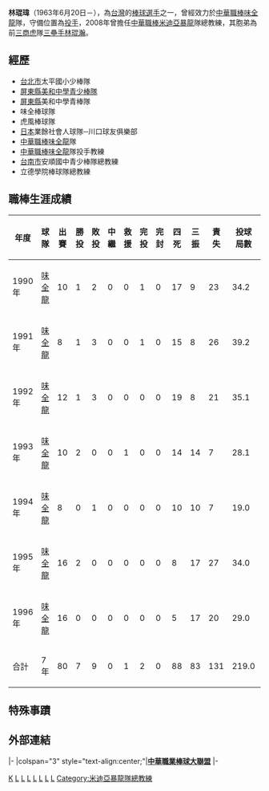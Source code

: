 {{blpsources|time=2022-05-03}}{{Infobox CPBL player|
bgcolor1=red|
bgcolor2=red|
textcolor1=#FFFFFF|
textcolor2=#FFFFFF|
name=林琨瑋|
image=|
width=130|
position=投手|
team=|
number=13|
bats=右|
throws=右|
debutdate=6月16日|
debutyear=1990年|
debutteam=味全龍|
statyear=2008年|
stat1label=勝投－敗投|
stat1value=7－9|
stat2label=[[三振|三振]]－[[四死球|四死]]|
stat2value=83－88|
stat3label=[[防禦率|防禦率]]|
stat3value=5.37|
formerteams=<nowiki></nowiki>
*[[味全龍|味全龍]]（1990年－1996年）
}}
'''林琨瑋'''（1963年6月20日－），為[[台灣|台灣]]的[[棒球|棒球]][[選手|選手]]之一，曾經效力於[[中華職棒|中華職棒]][[味全龍|味全龍]]隊，守備位置為[[投手|投手]]，2008年曾擔任[[中華職棒|中華職棒]][[米迪亞暴龍|米迪亞暴龍]]隊總教練，其胞弟為前[[三商虎|三商虎]]隊[[三壘手|三壘手]][[林琨瀚|林琨瀚]]。
==經歷==
*[[台北市|台北市]]太平國小少棒隊 
*[[屏東縣|屏東縣]][[美和中學青少棒隊|美和中學青少棒隊]]
*[[屏東縣|屏東縣]]美和中學青棒隊 
*味全棒球隊 
*虎風棒球隊 
*[[日本|日本]]業餘社會人球隊─川口球友俱樂部 
*[[中華職棒|中華職棒]][[味全龍|味全龍]]隊 
*[[中華職棒|中華職棒]][[味全龍|味全龍]]隊投手教練 
*[[台南市|台南市]]安順國中青少棒隊總教練 
*立德學院棒球隊總教練

==職棒生涯成績==
{|border=1 width="800px"
|- align="center"
!年度||球隊||出賽||勝投||敗投||中繼||救援||完投||完封||四死||三振||責失||投球局數||防禦率
|- align=center
|1990年||[[味全龍|味全龍]]||10||1||2||0||0||1||0||17||9||23||34.2||5.97
|- align=center
|1991年||[[味全龍|味全龍]]||8||1||3||0||0||1||0||15||8||26||39.2||5.90
|- align=center
|1992年||[[味全龍|味全龍]]||12||1||3||0||0||0||0||19||8||21||35.1||5.35
|- align=center
|1993年||[[味全龍|味全龍]]||10||2||0||0||1||0||0||14||14||7||28.1||2.22
|- align=center
|1994年||[[味全龍|味全龍]]||8||0||1||0||0||0||0||10||10||7||19.0||3.32
|- align=center
|1995年||[[味全龍|味全龍]]||16||2||0||0||0||0||0||8||17||27||34.0||7.15
|- align=center
|1996年||[[味全龍|味全龍]]||16||0||0||0||0||0||0||5||17||20||29.0||6.21
|- align=center style="color:black; background-color:yellow"
!合計||7年||80||7||9||0||1||2||0||88||83||131||219.0||5.37
|}
==特殊事蹟==
==外部連結==
{{台灣棒球維基館}}
{{start box}}
{{s-sports}}
|-
|colspan="3" style="text-align:center;"|'''[[中華職業棒球大聯盟|中華職業棒球大聯盟]]'''
|-
{{s-before|[[劉家齊|劉家齊]]}}
{{s-title|[[米迪亞暴龍|米迪亞暴龍]]隊總教練|2008年5月7日－2008年8月29日}}
{{s-after|[[李安熙|李安熙]]}}
{{end box}}
{{味全龍1990年中華職棒總冠軍}}
{{味全龍1997年中華職棒總冠軍}}
[[Category:林姓|K]]
[[Category:味全龍隊教練|L]]
[[Category:在世人物|L]]
[[Category:1963年出生|L]]
[[Category:台灣棒球運動員|L]]
[[Category:台灣棒球教練|L]]
[[Category:味全龍隊球員|L]]
{{Taiwan-sport-bio-stub}}
[[Category:美和中學青少棒隊|L]]
[[Category:米迪亞暴龍隊總教練|Category:米迪亞暴龍隊總教練]]
